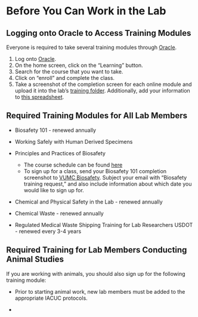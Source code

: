 # Before You Can Work in the Lab {#training}

## Logging onto Oracle to Access Training Modules
Everyone is required to take several training modules through [Oracle](https://sso-login.vanderbilt.edu/idp/startSSO.ping?PartnerSpId=https://ecsr.login.us2.oraclecloud.com/fed). 

1. Log onto [Oracle](https://sso-login.vanderbilt.edu/idp/startSSO.ping?PartnerSpId=https://ecsr.login.us2.oraclecloud.com/fed).
2. On the home screen, click on the "Learning" button. 
3. Search for the course that you want to take. 
4. Click on "enroll" and complete the class. 
5. Take a screenshot of the completion screen for each online module and upload it into the lab's [training folder](https://drive.google.com/drive/folders/1Pbd_SUiZBgL05-BIzgbOpVR8v9ruP0hX?usp=sharing). Additionally, add your information to [this spreadsheet](https://docs.google.com/spreadsheets/d/10eLenI7HV4UPG1CfjAYf9VOY3tXPomWy_ds34bMWDcc/edit?usp=sharing).

## Required Training Modules for All Lab Members

- Biosafety 101 - renewed annually

- Working Safely with Human Derived Specimens

- Principles and Practices of Biosafety
  - The course schedule can be found [here](https://www.vumc.org/safety/training/biosafety-principles-schedule)
  - To sign up for a class, send your Biosafety 101 completion screenshot to [VUMC Biosafety](mailto:biosafety@vumc.org). Subject your email with "Biosafety training request," and also include information about which date you would like to sign up for. 

- Chemical and Physical Safety in the Lab - renewed annually 

- Chemical Waste - renewed annually 

- Regulated Medical Waste Shipping Training for Lab Researchers USDOT - renewed every 3-4 years 

## Required Training for Lab Members Conducting Animal Studies
If you are working with animals, you should also sign up for the following training module:

- Prior to starting animal work, new lab members must be added to the appropriate IACUC protocols. 

- 
